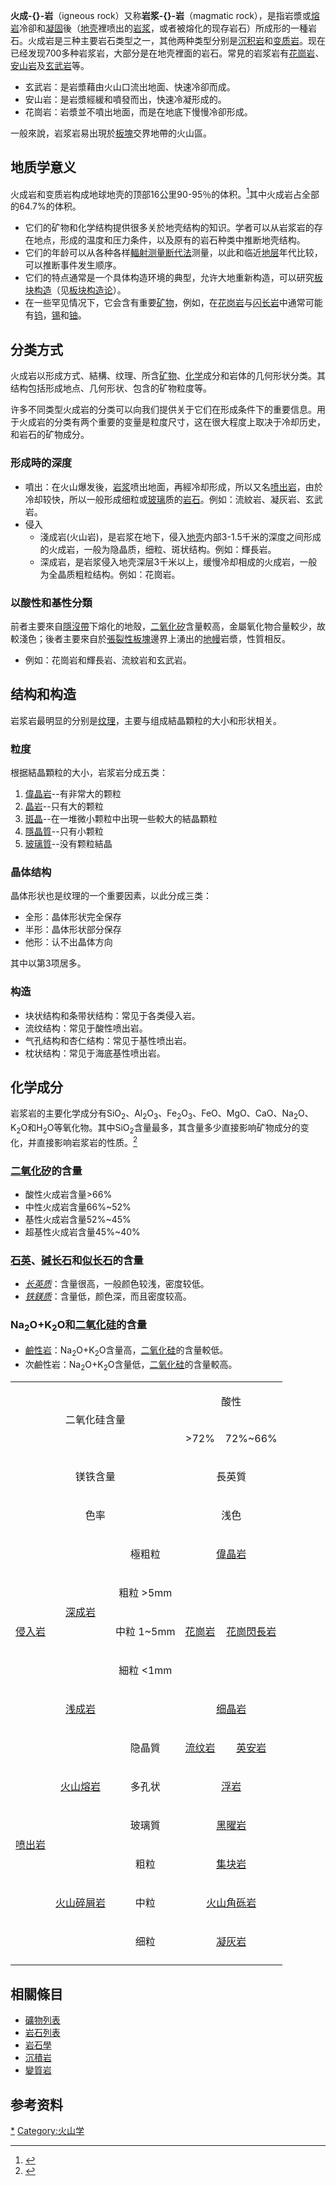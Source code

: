 {{noteTA
|T=zh-cn:岩浆岩;zh-tw:火成岩;zh-hk:火成岩;zh-mo:火成岩;
|1=zh-cn:岩浆岩;zh-tw:火成岩;zh-hk:火成岩;zh-mo:火成岩;
}}
{{各地中文名
| 名詞 = 火成岩
| 圖像 = Mineral Pumnita GDFL004.JPG
| 說明 = 岩浆凝成的[[浮石|浮石]] 
| 大陸 = -{岩}-漿岩
| 臺灣 = 火成岩
}}
'''火成-{}-岩'''（igneous rock）又称'''岩浆-{}-岩'''（magmatic rock），是指岩漿或[[熔岩|熔岩]]冷卻和[[凝固|凝固]]後（[[地壳|地壳]]裡喷出的[[岩浆|岩浆]]，或者被熔化的现存岩石）所成形的一種岩石。火成岩是三种主要岩石类型之一，其他两种类型分别是[[沉积岩|沉积岩]]和[[变质岩|变质岩]]。现在已经发现700多种岩浆岩，大部分是在地壳裡面的岩石。常見的岩浆岩有[[花崗岩|花崗岩]]、[[安山岩|安山岩]]及[[玄武岩|玄武岩]]等。

*玄武岩：是岩漿藉由火山口流出地面、快速冷卻而成。
*安山岩：是岩漿經緩和噴發而出，快速冷凝形成的。
*花崗岩：岩漿並不噴出地面，而是在地底下慢慢冷卻形成。

一般來說，岩浆岩易出現於[[板塊|板塊]]交界地帶的火山區。

==地质学意义==
火成岩和变质岩构成地球地壳的顶部16公里90-95％的体积。<ref>{{cite book|last=Prothero|first=Donald R.|first2=Fred |last2=Schwab |title=Sedimentary geology : an introduction to sedimentary rocks and stratigraphy|year=2004|publisher=Freeman|location=New York|isbn=978-0-7167-3905-0|edition=2nd |page=12}}</ref>其中火成岩占全部的64.7%的体积。

* 它们的矿物和化学结构提供很多关於地壳结构的知识。学者可以从岩浆岩的存在地点，形成的温度和压力条件，以及原有的岩石种类中推断地壳结构。
* 它们的年龄可以从各种各样[[放射性定年法|輻射测量断代法]]测量，以此和临近[[地层|地层]]年代比较，可以推断事件发生顺序。
* 它们的特点通常是一个具体构造环境的典型，允许大地重新构造，可以研究[[板块构造|板块构造]]（见[[板块构造论|板块构造论]]）。
* 在一些罕见情况下，它会含有重要[[矿物|矿物]]，例如，在[[花岗岩|花岗岩]]与[[闪长岩|闪长岩]]中通常可能有[[钨|钨]]，[[锡|锡]]和[[铀|铀]]。

== 分类方式 ==
火成岩以形成方式、結構、纹理、所含[[矿物|矿物]]、[[化学|化学]]成分和岩体的几何形状分类。其结构包括形成地点、几何形状、包含的矿物粒度等。

许多不同类型火成岩的分类可以向我们提供关于它们在形成条件下的重要信息。用于火成岩的分类有两个重要的变量是粒度尺寸，这在很大程度上取决于冷却历史，和岩石的矿物成分。

===形成時的深度===
*噴出：在火山爆发後，[[岩浆|岩浆]]喷出地面，再經冷却形成，所以又名[[喷出岩|喷出岩]]，由於冷却较快，所以一般形成细粒或[[玻璃|玻璃]]质的[[岩石|岩石]]。例如：流紋岩、凝灰岩、玄武岩。
*侵入
** 淺成岩(火山岩)，是岩浆在地下，侵入[[地壳|地壳]]内部3-1.5千米的深度之间形成的火成岩，一般为隐晶质，细粒、斑状结构。例如：輝長岩。
** 深成岩，是岩浆侵入地壳深层3千米以上，缓慢冷却相成的火成岩，一般为全晶质粗粒结构。例如：花崗岩。

===以酸性和基性分類===
前者主要來自[[隱沒帶|隱沒帶]]下熔化的地殼，[[二氧化矽|二氧化矽]]含量較高，金屬氧化物合量較少，故較淺色；後者主要來自於[[張裂性板塊|張裂性板塊]]邊界上湧出的[[地幔|地幔]]岩漿，性質相反。
*例如：花崗岩和輝長岩、流紋岩和玄武岩。

== 结构和构造 ==
岩浆岩最明显的分别是[[纹理|纹理]]，主要与组成結晶顆粒的大小和形状相关。

=== 粒度 ===
根据結晶顆粒的大小，岩浆岩分成五类：
# [[偉晶岩|偉晶岩]]--有非常大的颗粒
# [[晶岩|晶岩]]--只有大的颗粒
# [[斑晶|斑晶]]--在一堆微小颗粒中出現一些較大的結晶顆粒
# [[隱晶質|隱晶質]]--只有小颗粒
# [[玻璃質|玻璃質]]--没有颗粒結晶

=== 晶体结构 ===
晶体形状也是纹理的一个重要因素，以此分成三类：

* 全形：晶体形状完全保存
* 半形：晶体形状部分保存
* 他形：认不出晶体方向

其中以第3项居多。

===构造===
*块状结构和条带状结构：常见于各类侵入岩。
*流纹结构：常见于酸性喷出岩。
*气孔结构和杏仁结构：常见于基性喷出岩。
*枕状结构：常见于海底基性喷出岩。

== 化学成分 ==
岩浆岩的主要化学成分有SiO<sub>2</sub>、Al<sub>2</sub>O<sub>3</sub>、Fe<sub>2</sub>O<sub>3</sub>、FeO、MgO、CaO、Na<sub>2</sub>O、K<sub>2</sub>O和H<sub>2</sub>O等氧化物。其中SiO<sub>2</sub>含量最多，其含量多少直接影响矿物成分的变化，并直接影响岩浆岩的性质。<ref>{{Cite book|title=土木工程地质 (第二版)|last=胡|first=厚田|last2=白|first2=志勇|publisher=高等教育出版社|year=2009|isbn=9787040248821|location=北京|pages=14}}</ref>
===  [[二氧化矽|二氧化矽]]的含量 ===
* 酸性火成岩含量>66%
* 中性火成岩含量66%~52%
* 基性火成岩含量52%~45%
* 超基性火成岩含量45%~40%
===   [[石英|石英]]、[[碱长石|碱长石]]和[[似长石|似长石]]的含量 ===
* ''[[长英质|长英质]]''：含量很高，一般颜色较浅，密度较低。
* ''[[铁鎂质|铁鎂质]]''：含量低，颜色深，而且密度较高。
=== Na<sub>2</sub>O+K<sub>2</sub>O和[[二氧化硅|二氧化硅]]的含量 ===
* [[鹼性火成岩|鹼性岩]]：Na<sub>2</sub>O+K<sub>2</sub>O含量高，[[二氧化硅|二氧化硅]]的含量較低。
* 次鹼性岩：Na<sub>2</sub>O+K<sub>2</sub>O含量低，[[二氧化硅|二氧化硅]]的含量較高。
{| class="wikitable" class="wikitable"
|- 
| bgcolor="#c0ffc0" rowspan=2 colspan=3 align="center"| 二氧化硅含量
| bgcolor="#c0ffc0" colspan=2 align="center"| 酸性
| bgcolor="#c0ffc0" colspan=2 align="center"| 中性
| bgcolor="#c0ffc0" align="center"| 基性
| bgcolor="#c0ffc0" colspan=1 align="center"| 超基性
|-
| bgcolor="#c0ffc0" align="center"| >72%
| bgcolor="#c0ffc0" align="center"| 72%~66%
| bgcolor="#c0ffc0" colspan=2 align="center"| 66%~52%
| bgcolor="#c0ffc0" align="center"| 52%~45%
| bgcolor="#c0ffc0" colspan=1 align="center"| 45%~40%
|-
| bgcolor="#c0c0ff" rowspan=1 colspan=3 align="center"| 镁铁含量
| bgcolor="#c0c0ff" colspan=4 align="center"| 長英質
| bgcolor="#c0c0ff" align="center"| 鐵鎂質
| bgcolor="#c0c0ff" colspan=1 align="center"| 高鐵鎂質
|-
| bgcolor="#ffc0c0" rowspan=1 colspan=3 align="center"| 色率
| bgcolor="#ffc0c0" colspan=2 align="center"| 浅色
| bgcolor="#ffc0c0" colspan=2 align="center"| 中色
| bgcolor="#ffc0c0" colspan=2 align="center"| 暗色
|- 
| bgcolor="#ffffc0" rowspan=5 colspan=1 align="center"| [[侵入岩|侵入岩]]
| bgcolor="#ffffc0" rowspan=4 colspan=1 align="center"| [[深成岩|深成岩]]
| bgcolor="#c0ffff" align="center"| 極粗粒
| colspan=5 align="center"| [[偉晶岩|偉晶岩]]
| colspan=3| [[玻基輝橄岩|玻基輝橄岩]]
|-
| bgcolor="#c0ffff" align="center"| 粗粒 >5mm
| rowspan=3 align="center"| [[花崗岩|花崗岩]]
| rowspan=3 align="center"| [[花崗閃長岩|花崗閃長岩]]
| rowspan=3 colspan=2 align="center"| [[闪長岩|闪長岩]]
| rowspan=2 align="center"| [[辉绿岩|辉绿岩]]
| rowspan=3 align="center"| [[輝石岩|輝石岩]] [[橄榄岩|橄榄岩]] [[斜長岩|斜長岩]]
|-
| bgcolor="#c0ffff" align="center"| 中粒 1~5mm
|-
| bgcolor="#c0ffff" align="center"| 細粒 <1mm
| align="center"| [[輝長岩|輝長岩]]
|-
|bgcolor="#ffffc0" rowspan=1 colspan=1 align="center"| [[浅成岩|浅成岩]]
| bgcolor="#c0ffff" align="center"|  
| align="center" colspan=2| [[细晶岩|细晶岩]] 
| align="center" colspan=2|  
| align="center" | [[辉绿岩|辉绿岩]]
| align="center" | [[金伯利岩|金伯利岩]] [[钾镁煌斑岩|钾镁煌斑岩]]
|-
| bgcolor="#ffffc0" rowspan=6 align="center"| [[喷出岩|喷出岩]]
| bgcolor="#ffffc0" rowspan=3 align="center"| [[火山熔岩|火山熔岩]]
| bgcolor="#c0ffff" align="center"| 隐晶質
| align="center"| [[流纹岩|流纹岩]] 
| align="center"| [[英安岩|英安岩]]
| align="center" colspan=2 | [[安山岩|安山岩]] 
| align="center"| [[玄武岩|玄武岩]]
| rowspan =1 colspan=1 align="center"| [[苦榄岩|苦欖岩]]
|-
|bgcolor="#c0ffff" align="center"|多孔状
|colspan =3 align="center"| [[浮岩|浮岩]] 
|colspan =2 align="center"| [[火山渣|火山渣]] 
|-
| bgcolor="#c0ffff" align="center"| 玻璃質
| colspan =5 align="center"| [[黑曜岩|黑曜岩]]
|- 
| bgcolor="#ffffc0" rowspan=3 align="center"| [[火山碎屑岩|火山碎屑岩]]
| bgcolor="#c0ffff" align="center"| 粗粒
| colspan =5 align="center"| [[集块岩|集块岩]]
|-
|bgcolor="#c0ffff" align="center"|中粒
| colspan =5 align="center"| [[火山角砾岩|火山角砾岩]]
|-
| bgcolor="#c0ffff" align="center"| 细粒
| colspan =5 align="center"| [[凝灰岩|凝灰岩]]
|-
|}

== 相關條目 ==
* [[礦物列表|礦物列表]]
* [[岩石列表|岩石列表]]
* [[岩石學|岩石學]]
* [[沉積岩|沉積岩]]
* [[變質岩|變質岩]]

==参考资料==
{{reflist}}

{{Igneous rocks}}
{{地質學原理}}
[[Category:火成岩|*]]
[[Category:火山学|Category:火山学]]